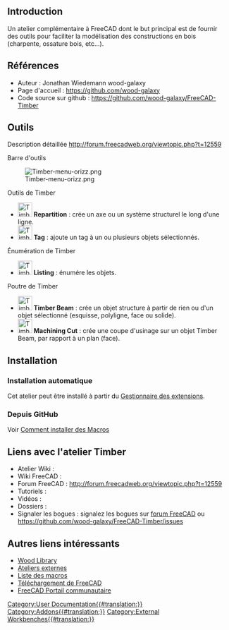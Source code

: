 <languages/>
{{VeryImportantMessage|Cet atelier n'est plus développé ni maintenu.}}

<span id="Introduction"></span>
== Introduction ==

{{TOCright}}

Un atelier complémentaire à FreeCAD dont le but principal est de fournir des outils pour faciliter la modélisation des constructions en bois (charpente, ossature bois, etc...).

<span id="References"></span>
==Références==

* Auteur : Jonathan Wiedemann wood-galaxy
* Page d'accueil : https://github.com/wood-galaxy
* Code source sur github : https://github.com/wood-galaxy/FreeCAD-Timber

<span id="Tools"></span>
==Outils==

<div class="mw-translate-fuzzy">
Description détaillée http://forum.freecadweb.org/viewtopic.php?t=12559
</div>

Barre d'outils

[[Image:Timber-menu-orizz.png]]

Outils de Timber
* [[Image:Timber-Repartition.svg|32px]] '''Repartition''' : crée un axe ou un système structurel le long d'une ligne.
* [[Image:Timber-Tag.svg|32px]] '''Tag''' : ajoute un tag à un ou plusieurs objets sélectionnés.

Énumération de Timber
* [[Image:Timber-Listing.svg|32px]] '''Listing''' : énumére les objets.

Poutre de Timber
* [[Image:Timber-Beam.svg|32px]] '''Timber Beam''' : crée un objet structure à partir de rien ou d'un objet sélectionné (esquisse, polyligne, face ou solide).
* [[Image:Timber-MachiningCut.svg|32px]] '''Machining Cut''' : crée une coupe d'usinage sur un objet Timber Beam, par rapport à un plan (face).

==Installation==

<span id="Automatic_installation"></span>
===Installation automatique===

Cet atelier peut être installé à partir du [[Std_AddonMgr/fr|Gestionnaire des extensions]].

<span id="From_GitHub"></span>
===Depuis GitHub===

Voir [[How_to_install_macros/fr|Comment installer des Macros]]

<span id="Links_to_Timber_WB"></span>
==Liens avec l'atelier Timber==

<div class="mw-translate-fuzzy">
* Atelier Wiki :
* Wiki FreeCAD :
* Forum FreeCAD : http://forum.freecadweb.org/viewtopic.php?t=12559
* Tutoriels :
* Vidéos :
* Dossiers :
* Signaler les bogues : signalez les bogues sur [http://forum.freecadweb.org/index.php forum FreeCAD] ou https://github.com/wood-galaxy/FreeCAD-Timber/issues
</div>

<span id="Other_useful_links"></span>
==Autres liens intéressants==

* [https://github.com/wood-galaxy/FC-Library Wood Library]
* [[External_workbenches/fr|Ateliers externes]]
* [[Macros_recipes/fr|Liste des macros]]
* [[Download/fr|Téléchargement de FreeCAD]]
* [[FreeCAD_Community_Portal/fr|FreeCAD Portail communautaire]]


[[Category:User Documentation{{#translation:}}]]
[[Category:Addons{{#translation:}}]]
[[Category:External Workbenches{{#translation:}}]]